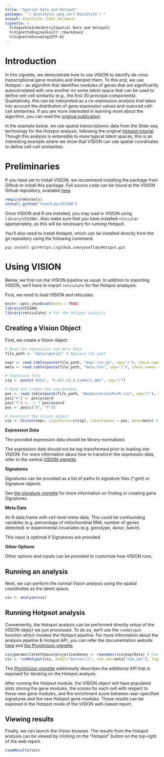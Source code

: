 ```yaml
---
title: "Spatial Data and Hotspot"
package: "`r BiocStyle::pkg_ver('BiocStyle')`"
output: BiocStyle::html_document
vignette: >
  %\VignetteIndexEntry{Spatial Data and Hotspot}
  %\VignetteEngine{knitr::rmarkdown}
  %\VignetteEncoding{UTF-8}
---
```


# Introduction
In this vignette, we demonstrate how to use VISION to identify de-novo transcriptional gene modules and interpret them. To this end, we use Hotspot - an algorithm that identifies modules of genes that are significantly autocorrelated with one another on some latent space that can be used to define cell-cell similarity (e.g., the first 30 principal components). Qualitatively, this can be interpreted as a co-expression analysis that takes into account the distribution of gene expression values and nuanced cell-cell similarities. If you are more interested in learning more about the algorithm, you can read the [original publication](https://www.cell.com/cell-systems/fulltext/S2405-4712(21)00114-9).

In the example below, we use spatial transcriptomic data from the Slide-seq technology for the Hotspot analysis, following the original [Hotspot tutorial](https://yoseflab.github.io/Hotspot/Spatial_Tutorial.html). Though this analysis is extensible to more typical latent spaces, this is an interesting example where we show that VISION can use spatial coordinates to define cell-cell similarities.

# Preliminaries

If you have yet to install VISION, we recommend installing the package from Github to install this package. Full source code can be found at the VISION Github repository, available [here](http://www.github.com/YosefLab/VISION).

```r{eval=FALSE}
require(devtools)
install_github("YosefLab/VISION")
```

Once VISION and R are installed, you may load in VISION using `library(VISION)`. Also make sure that you have installed `reticular` appropriately, as this will be necessary for running Hotspot.

You'll also need to install Hotspot, which can be installed directly from the git repository using the following command:

```
pip install git+https://github.com/yoseflab/Hotspot.git
```

# Using VISION

Below, we first run the VISION pipeline as usual. In addition to importing VISION, we'll have to import `reticulate` for the Hotspot analaysis.

First, we need to load VISION and reticulate.
```r
knitr::opts_chunk$set(echo = TRUE)
library(VISION)
library(reticulate) # for the Hotspot analysis
```

## Creating a Vision Object

First, we create a Vision object
```r
# Read the expression and meta data
file_path <- "data/spatial" # Replace the path

expr <- read.table(paste(file_path, "expr.tsv.gz", sep="/"), check.names = FALSE, sep = "\t")
meta <- read.table(paste(file_path, "meta.tsv", sep="/"), check.names = FALSE, sep = "\t", row.names = 1, header=TRUE)

# Signature file
sig <- paste("data", "h.all.v5.2.symbols.gmt", sep="/")

# Read and create the coordinates
pos <- read.table(paste(file_path, "BeadLocationsForR.csv", sep="/"), sep=",", check.names = FALSE, row.names=1, header=TRUE)
pos["X"] <- pos$ycoord
pos["Y"] <- -1 * pos$xcoord
pos <- pos[c("X", "Y")]

# Construct the Vision object
vis <- Vision(expr, signatures=c(sig), latentSpace = pos, meta=meta) # TODO add relevant signatures
```
**Expression Data**

The provided expression data should be library-normalized.

The expression data should not be log-transformed prior to loading into VISION. For more information about how to transform the expression data, refer to the central [VISION vignette](VISION-vignette.html).

**Signatures**

Signatures can be provided as a list of paths to signature files (\*.gmt) or Signature objects.

See [the signature vignette](Signatures.html) for more information on finding or creating gene Signatures.

**Meta Data**

An R data.frame with cell-level meta-data.  This could be confounding variables (e.g. percentage of mitochondrial RNA, number of genes detected) or experimental covariates (e.g. genotype, donor, batch).

This input is optional if Signatures are provided.

**Other Options**

Other options and inputs can be provided to customize how VISION runs.

## Running an analysis

Next, we can perform the normal Vision analysis using the spatial coordinates as the latent space.

``` r
vis <- analyze(vis)
```

## Running Hotpsot analysis

Conveniently, the Hotspot analysis can be performed directly ontop of the VISION object we just processed. To do so, we'll use the `runHotspot` function which invokes the Hotspot pipeline. For more information about the analysis pipeline & Hotspot API, you can refer the documentation website [here](https://yoseflab.github.io/Hotspot/index.html) and [the PhyloVision vignette](phyloVision.html).
```r
vis@params$latentSpace$projectionGenes <- rownames(vis@exprData) # Use all genes.
vis <- runHotspot(vis, model="bernoulli", num_umi=meta["num_umi"], logdata=FALSE)
```

The [PhyloVision vignette](phyloVision.html) additionally describes the additional API that is exposed for iterating on the Hotspot analysis.

After running the Hotpsot module, the VISION object will have populated slots storing the gene modules, the scores for each cell with respect to these new gene modules, and the enrichment score between user-specified signatures and the new Hotspot gene modules. These results can be explored in the Hotspot mode of the VISION web-based report.

## Viewing results
Finally, we can launch the Vision browser. The results from the Hotspot analysis can be viewed by clicking on the "Hotspot" button on the top-right of the web report.
```r
viewResults(vis)
```
